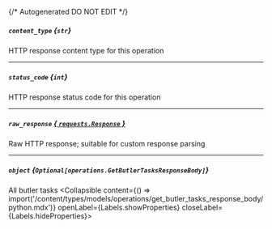 {/* Autogenerated DO NOT EDIT  */}

##### `content_type` *{`str`}*
HTTP response content type for this operation

---
##### `status_code` *{`int`}*
HTTP response status code for this operation

---
##### `raw_response` [*{ `requests.Response` }*](https://requests.readthedocs.io/en/latest/api/#requests.Response)
Raw HTTP response; suitable for custom response parsing

---
##### `object` *{`Optional[operations.GetButlerTasksResponseBody]`}*
All butler tasks
<Collapsible content={() => import('/content/types/models/operations/get_butler_tasks_response_body/python.mdx')} openLabel={Labels.showProperties} closeLabel={Labels.hideProperties}>
</Collapsible>


